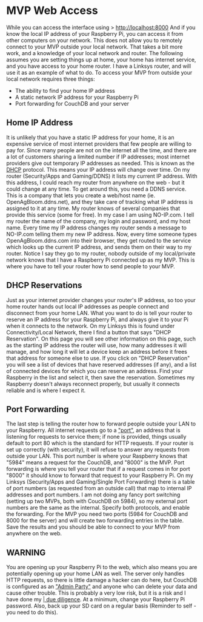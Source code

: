 = MVP Web Access =
While you can access the interface using 
> http://localhost:8000
And if you know the local IP address of your Raspberry Pi, you can access it from other computers on your network.
This does not allow you to remotely connect to your MVP outside your local network.  That takes a bit more work, and a knowledge of your local network and router.  The following assumes you are setting things up at home, your home has internet service, and you have access to your home router.
I have a Linksys router, and will use it as an example of what to do.
To access your MVP from outside your local network requires three things:
* The ability to find your home IP address
* A static network IP address for your Raspberry Pi
* Port forwarding for CouchDB and your server

== Home IP Address ==
It is unlikely that you have a static IP address for your home, it is an expensive service of most internet providers that few people are willing to pay for.  Since many people are not on the internet all the time, and there are a lot of customers sharing a limited number if IP addresses; most internet providers give out temporary IP addresses as needed.  This is known as the [https://en.wikipedia.org/wiki/Dynamic_Host_Configuration_Protocol DHCP] protocol.  This means your IP address will change over time.  On my router (Security/Apps and Gaming/DDNS) it lists my current IP address.  With this address, I could reach my router from anywhere on the web - but it could change at any time.
To get around this, you need a DDNS service.  This is a company that lets you create a web/host name (ie. OpenAgBloom.ddns.net), and they take care of tracking what IP address is assigned to it at any time.  My router knows of several companies that provide this service (some for free).  In my case I am using NO-IP.com.  I tell my router the name of the company, my login and password, and my host name.  Every time my IP address changes my router sends a message to NO-IP.com telling them my new IP address.
Now, every time someone types OpenAgBloom.ddns.com into their browser, they get routed to the service which looks up the current IP address, and sends them on their way to my router.  Notice I say they go to my router, nobody outside of my local/private network knows that I have a Raspberry Pi connected up as my MVP.  This is where you have to tell your router how to send people to your MVP.

== DHCP Reservations ==
Just as your internet provider changes your router's IP address, so too your home router hands out local IP addresses as people connect and disconnect from your home LAN.  What you want to do is tell your router to reserve an IP address for your Raspberry Pi, and always give it to your Pi when it connects to the network.  On my Linksys this is found under Connectivity/Local Network, there I find a button that says "DHCP Reservation".  On this page you will see other information on this page, such as the starting IP address the router will use, how many addresses it will manage, and how long it will let a device keep an address before it frees that address for someone else to use.
If you click on "DHCP Reservation" you will see a list of devices that have reserved addresses (if any), and a list of connected devices for which you can reserve an address.  Find your Raspberry in the list and select it, then save the reservation.  Sometimes my Raspberry doesn't always reconnect properly, but usually it connects reliable and is where I expect it.

== Port Forwarding ==
The last step is telling the router how to forward people outside your LAN to your Raspberry.  All internet requests go to a [https://en.wikipedia.org/wiki/Port_(computer_networking) "port"], an address that is listening for requests to service them; if none is provided, things usually default to port 80 which is the standard for HTTP requests.  If your router is set up correctly (with security), it will refuse to answer any requests from outside your LAN.  This port number is where your Raspberry knows that "5984" means a request for the CouchDB, and "8000" is the MVP.
Port forwarding is where you tell your router that if a request comes in for port "8000" it should know to forward that request to your Raspberry Pi.  On my Linksys (Security/Apps and Gaming/Single Port Forwarding) there is a table of port numbers (as requested from an outside call) that map to internal IP addresses and port numbers.  I am not doing any fancy port switching (setting up two MVPs, both with CouchDB on 5984), so my external port numbers are the same as the internal.  Specify both protocols, and enable the forwarding.
For the MVP you need two ports (5984 for CouchDB and 8000 for the server) and will create two forwarding entries in the table.  Save the results and you should be able to connect to your MVP from anywhere on the web.

== WARNING ==
You are opening up your Raspberry Pi to the web, which also means you are potentially opening up your home LAN as well.  The server only handles HTTP requests, so there is little damage a hacker can do here, but CouchDB is configured as an [http://forum.openag.media.mit.edu/t/security-ending-the-admin-party/1175 "Admin Party"] and anyone who can delete your data and cause other trouble.  This is probably a very low risk, but it is a risk and I have done my [https://github.com/webbhm/OpenAg-MVP-II/blob/master/HomerSimpsonClause.md | due diligence].
At a minimum, change your Raspberry Pi password.  Also, back up your SD card on a regular basis (Reminder to self - you need to do this).